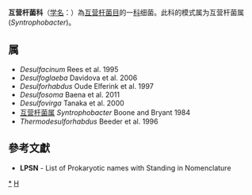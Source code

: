 {{Automatic taxobox
| taxon = Syntrophobacteraceae
| authority = Kuever et al., 2006
| type genus = 互营杆菌属<br>''Syntrophobacter''
| type genus authority = Boone and Bryant, 1984
| synonyms = ''Thermodesulforhabdaceae'' <small>Waite et al., 2020</small>
}}
'''互营杆菌科'''（[[学名|学名]]：{{lang|la|''Syntrophobacteraceae''}}）為[[互营杆菌目|互营杆菌目]]的一[[科|科]]细菌。此科的模式属为互营杆菌属(''Syntrophobacter'')。

==属==
* ''Desulfacinum'' Rees et al. 1995
* ''Desulfoglaeba'' Davidova et al. 2006
* ''Desulforhabdus'' Oude Elferink et al. 1997
* ''Desulfosoma'' Baena et al. 2011
* ''Desulfovirga'' Tanaka et al. 2000
* [[互营杆菌属|互营杆菌属]] ''Syntrophobacter'' Boone and Bryant 1984
* ''Thermodesulforhabdus'' Beeder et al. 1996

==參考文獻==
{{reflist}}
* '''LPSN''' - List of Prokaryotic names with Standing in Nomenclature

{{taxonbar}}

[[Category:_互营杆菌科|*]]
[[Category:2006年描述的分类群|H]]